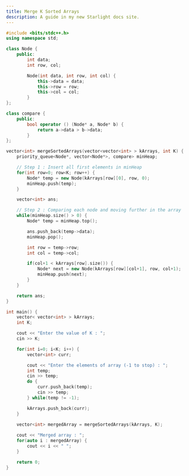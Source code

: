 ```yaml
---
title: Merge K Sorted Arrays
description: A guide in my new Starlight docs site.
---
```


```c++
#include <bits/stdc++.h>
using namespace std;

class Node {
    public:
        int data;
        int row, col;

        Node(int data, int row, int col) {
            this->data = data;
            this->row = row;
            this->col = col;
        }
};

class compare {
    public:
        bool operator () (Node* a, Node* b) {
            return a->data > b->data;
        }
};

vector<int> mergeSortedArrays(vector<vector<int> > kArrays, int K) {
    priority_queue<Node*, vector<Node*>, compare> minHeap;

    // Step 1 : Insert all first elements in minHeap
    for(int row=0; row<K; row++) {
        Node* temp = new Node(kArrays[row][0], row, 0);
        minHeap.push(temp);
    }

    vector<int> ans;

    // Step 2 : Comparing each node and moving further in the array
    while(minHeap.size() > 0) {
        Node* temp = minHeap.top();

        ans.push_back(temp->data);
        minHeap.pop();

        int row = temp->row;
        int col = temp->col;

        if(col+1 < kArrays[row].size()) {
            Node* next = new Node(kArrays[row][col+1], row, col+1);
            minHeap.push(next);
        }
    }

    return ans;
}

int main() {
    vector< vector<int> > kArrays;
    int K;

    cout << "Enter the value of K : ";
    cin >> K;

    for(int i=0; i<K; i++) {
        vector<int> curr;

        cout << "Enter the elements of array (-1 to stop) : ";
        int temp;
        cin >> temp;
        do {
            curr.push_back(temp);
            cin >> temp;
        } while(temp != -1);

        kArrays.push_back(curr);
    }
    
    vector<int> mergedArray = mergeSortedArrays(kArrays, K);

    cout << "Merged array : ";
    for(auto i : mergedArray) {
        cout << i << " ";
    }

    return 0;
}
```